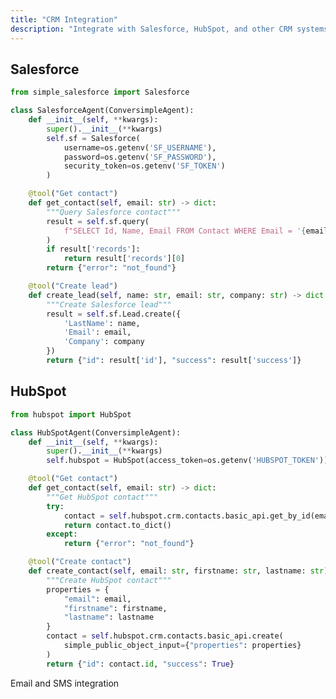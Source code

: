 ```yaml
---
title: "CRM Integration"
description: "Integrate with Salesforce, HubSpot, and other CRM systems."
---
```


## Salesforce

```python
from simple_salesforce import Salesforce

class SalesforceAgent(ConversimpleAgent):
    def __init__(self, **kwargs):
        super().__init__(**kwargs)
        self.sf = Salesforce(
            username=os.getenv('SF_USERNAME'),
            password=os.getenv('SF_PASSWORD'),
            security_token=os.getenv('SF_TOKEN')
        )

    @tool("Get contact")
    def get_contact(self, email: str) -> dict:
        """Query Salesforce contact"""
        result = self.sf.query(
            f"SELECT Id, Name, Email FROM Contact WHERE Email = '{email}'"
        )
        if result['records']:
            return result['records'][0]
        return {"error": "not_found"}

    @tool("Create lead")
    def create_lead(self, name: str, email: str, company: str) -> dict:
        """Create Salesforce lead"""
        result = self.sf.Lead.create({
            'LastName': name,
            'Email': email,
            'Company': company
        })
        return {"id": result['id'], "success": result['success']}
```

## HubSpot

```python
from hubspot import HubSpot

class HubSpotAgent(ConversimpleAgent):
    def __init__(self, **kwargs):
        super().__init__(**kwargs)
        self.hubspot = HubSpot(access_token=os.getenv('HUBSPOT_TOKEN'))

    @tool("Get contact")
    def get_contact(self, email: str) -> dict:
        """Get HubSpot contact"""
        try:
            contact = self.hubspot.crm.contacts.basic_api.get_by_id(email)
            return contact.to_dict()
        except:
            return {"error": "not_found"}

    @tool("Create contact")
    def create_contact(self, email: str, firstname: str, lastname: str) -> dict:
        """Create HubSpot contact"""
        properties = {
            "email": email,
            "firstname": firstname,
            "lastname": lastname
        }
        contact = self.hubspot.crm.contacts.basic_api.create(
            simple_public_object_input={"properties": properties}
        )
        return {"id": contact.id, "success": True}
```

<Card title="Notification Services" icon="bell" href="/integrations/notification-services">
  Email and SMS integration
</Card>

